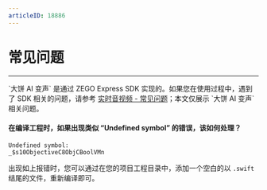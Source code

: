 ```yaml
---
articleID: 18886
---
```

# 常见问题

- - -

<Note title="说明">
`大饼 AI 变声` 是通过 ZEGO Express SDK 实现的。如果您在使用过程中，遇到了 SDK 相关的问题，请参考 <a href="https://doc-zh.zego.im/faq?product=ExpressVideo" class="md-grid-item" target="_blank">实时音视频 - 常见问题</a>；本文仅展示 `大饼 AI 变声` 相关问题。
</Note>

#### 在编译工程时，如果出现类似 “Undefined symbol” 的错误，该如何处理？

```objc
Undefined symbol:
_$s10ObjectiveC8ObjCBoolVMn
```

出现如上报错时，您可以通过在您的项目工程目录中，添加一个空白的以 `.swift` 结尾的文件，重新编译即可。
